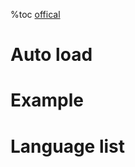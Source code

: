 %toc
[[https://google-code-prettify.googlecode.com/|offical]]

= Auto load =
{{{class="prettyprint lang-html"
<script src="https://google-code-prettify.googlecode.com/svn/loader/run_prettify.js?skin=sons-of-obsidian"></script>
}}}

= Example =
{{{class="prettyprint lang-html"
<pre class="prettyprint lang-html linenums">
    code...
</pre>
}}}

= Language list =
{{{class="prettyprint lang--"
lang-aliases
lang-apollo
lang-basic
lang-c
lang-cc
lang-cl
lang-clj
lang-coffee
lang-cpp
lang-cs
lang-css
lang-dart
lang-el
lang-erlang
lang-foo
lang-go
lang-handler
lang-hs
lang-html
lang-in
lang-java
lang-js
lang-lisp
lang-llvm
lang-lsp
lang-lua
lang-matlab
lang-ml
lang-mumps
lang-n
lang-nemerle
lang-pascal
lang-proto
lang-py
lang-r
lang-rd
lang-regex
lang-scala
lang-scm
lang-sh
lang-sql
lang-tcl
lang-tex
lang-uq
lang-vb
lang-vhdl
lang-wiki
lang-xq
lang-yaml
}}}
